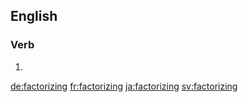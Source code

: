 ==English==

===Verb===
{{head|en|present participle}}

# {{present participle of|factorize|lang=en}}

[[de:factorizing]]
[[fr:factorizing]]
[[ja:factorizing]]
[[sv:factorizing]]